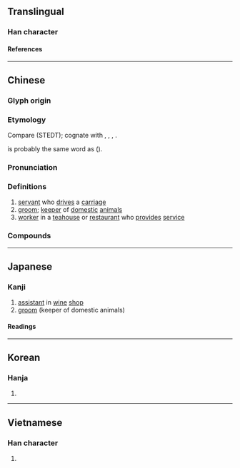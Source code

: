 {{character info}}
==Translingual==

===Han character===
{{Han char|rn=9|rad=人|as=08|sn=10|four=23277|canj=OJRR|ids=⿰亻官}}

====References====
{{Han ref|kx=0107.180|dkj=00759|dj=0228.030|hdz=10184.040|uh=500C}}

----

==Chinese==
{{zh-forms}}

===Glyph origin===
{{Han etym}}

===Etymology===
Compare {{inh|zh|sit-pro|*(g/k)(j)wal}} (STEDT); cognate with {{cog|bo|ཁོལ་པོ||servant}}, {{cog|my|ကျွန်||slave}}, {{cog|tbq-lol-pro|*C-kywan¹||slave}}, {{och-l|宦|servant; official}}.

{{och-l|官|official}} is probably the same word as {{och-l|倌}} ({{zh-ref|Schuelsser, 2007}}).

===Pronunciation===
{{zh-pron
|m=guān
|c=gun1
|mn=koaⁿ
|mc=y
|oc=y
|cat=
}}

===Definitions===
{{zh-hanzi}}

# [[servant]] who [[drive]]s a [[carriage]]
# [[groom]]; [[keeper]] of [[domestic]] [[animal]]s
# [[worker]] in a [[teahouse]] or [[restaurant]] who [[provide]]s [[service]]

===Compounds===
{{zh-der|羊倌|阿倌|倌人|堂倌|寶倌|渾倌|牛倌|紅倌|豬倌}}

----

==Japanese==

===Kanji===
{{ja-kanji|grade=|rs=人08}}

# [[assistant]] in [[wine]] [[shop]]
# [[groom]] (keeper of domestic animals)

====Readings====
{{ja-readings
|on=かん
|kun=とねり-
}}

----

==Korean==

===Hanja===
{{ko-hanja|관}}

# {{rfdef|ko|sort=人08}}

----

==Vietnamese==

===Han character===
{{vi-readings|reading=[[quan]], [[quán]]|rs=人08}}

# {{rfdef|vi}}